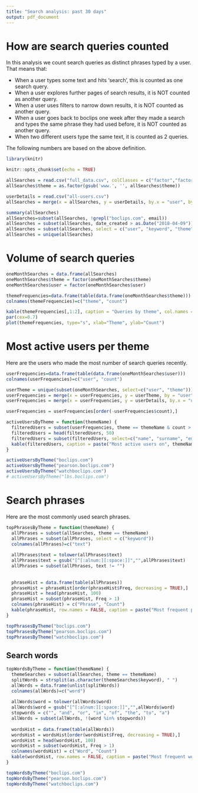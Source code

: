 ```yaml
---
title: "Search analysis: past 30 days"
output: pdf_document
---
```


# How are search queries counted
In this analysis we count search queries as distinct phrases typed by a user. That means that:

- When a user types some text and hits 'search', this is counted as one search query.
- When a user explores further pages of search results, it is NOT counted as another query.
- When a user uses filters to narrow down results, it is NOT counted as another query.
- When a user goes back to boclips one week after they made a search and types the same phrase they had used before, it is NOT counted as another query.
- When two different users type the same text, it is counted as 2 queries.

The following numbers are based on the above definition.

```r
library(knitr)

knitr::opts_chunk$set(echo = TRUE)

allSearches = read.csv("full_data.csv", colClasses = c("factor","factor","factor","Date","factor"))
allSearches$theme = as.factor(gsub('www.', '', allSearches$theme))

userDetails = read.csv("all-users.csv")
allSearches = merge(x = allSearches, y = userDetails, by.x = "user", by.y = "id")

summary(allSearches)
allSearches=subset(allSearches, !grepl("boclips.com", email))
allSearches = subset(allSearches, date_created > as.Date("2018-04-09"))
allSearches = subset(allSearches, select = c("user", "keyword", "theme"))
allSearches = unique(allSearches)
```

# Volume of search queries
```r
oneMonthSearches = data.frame(allSearches)
oneMonthSearches$theme = factor(oneMonthSearches$theme)
oneMonthSearches$user = factor(oneMonthSearches$user)

themeFrequencies=data.frame(table(data.frame(oneMonthSearches$theme)))
colnames(themeFrequencies)=c("theme", "count")

kable(themeFrequencies[,1:2], caption = "Queries by theme", col.names = c("Theme", "Count"))
par(cex=0.7)
plot(themeFrequencies, type="s", xlab="Theme", ylab="Count")

```

# Most active users per theme
Here are the users who made the most number of search queries recently.
```r
userFrequencies=data.frame(table(data.frame(oneMonthSearches$user)))
colnames(userFrequencies)=c("user", "count")

userTheme = unique(subset(oneMonthSearches, select=c("user", "theme")))
userFrequencies = merge(x = userFrequencies, y = userTheme, by = "user")
userFrequencies = merge(x = userFrequencies, y = userDetails, by.x = "user", by.y = "id")

userFrequencies = userFrequencies[order(-userFrequencies$count),]

activeUsersByTheme = function(themeName) {
  filteredUsers = subset(userFrequencies, theme == themeName & count > 5)
  filteredUsers = head(filteredUsers, 50)
  filteredUsers = subset(filteredUsers, select=c("name", "surname", "email", "count"))
  kable(filteredUsers, caption = paste("Most active users on", themeName), row.names = FALSE, col.names = c("First Name", "Last Name", "Email", "# Queries"))
}

activeUsersByTheme("boclips.com")
activeUsersByTheme("pearson.boclips.com")
activeUsersByTheme("watchboclips.com")
# activeUsersByTheme("lbs.boclips.com")
```


# Search phrases
Here are the most commonly used search phrases.
```r
topPhrasesByTheme = function(themeName) {
  allPhrases = subset(allSearches, theme == themeName)
  allPhrases = subset(allPhrases, select = c("keyword"))
  colnames(allPhrases)=c("text")
  
  allPhrases$text = tolower(allPhrases$text)
  allPhrases$text = gsub("[^[:alnum:][:space:]]","",allPhrases$text)
  allPhrases = subset(allPhrases, text != "")
  
  
  phraseHist = data.frame(table(allPhrases))
  phraseHist = phraseHist[order(phraseHist$Freq, decreasing = TRUE),]
  phraseHist = head(phraseHist, 100)
  phraseHist = subset(phraseHist, Freq > 1)
  colnames(phraseHist) = c("Phrase", "Count")
  kable(phraseHist, row.names = FALSE, caption = paste("Most frequent phrases on", themeName))
}

topPhrasesByTheme("boclips.com")
topPhrasesByTheme("pearson.boclips.com")
topPhrasesByTheme("watchboclips.com")

```

## Search words
```r
topWordsByTheme = function(themeName) {
  themeSearches = subset(allSearches, theme == themeName)
  splitWords = strsplit(as.character(themeSearches$keyword), " ")
  allWords = data.frame(unlist(splitWords))
  colnames(allWords)=c("word")
  
  allWords$word = tolower(allWords$word)
  allWords$word = gsub("[^[:alnum:][:space:]]","",allWords$word)
  stopwords = c("", "and", "or", "in", "of", "the", "to", "a")
  allWords = subset(allWords, !(word %in% stopwords))
  
  wordsHist = data.frame(table(allWords))
  wordsHist = wordsHist[order(wordsHist$Freq, decreasing = TRUE),]
  wordsHist = head(wordsHist, 100)
  wordsHist = subset(wordsHist, Freq > 1)
  colnames(wordsHist) = c("Word", "Count")
  kable(wordsHist, row.names = FALSE, caption = paste("Most frequent words on", themeName))
}

topWordsByTheme("boclips.com")
topWordsByTheme("pearson.boclips.com")
topWordsByTheme("watchboclips.com")

```